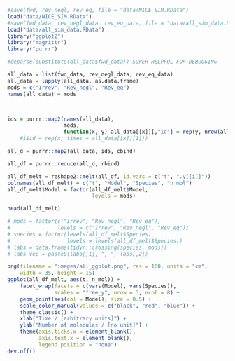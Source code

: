 

```r
#save(fwd, rev_negl, rev_eq, file = "data/NICE_SIM.RData")
load("data/NICE_SIM.RData")
#save(fwd_data, rev_negl_data, rev_eq_data, file = "data/all_sim_data.RData")
load("data/all_sim_data.RData")
library("ggplot2")
library("magrittr")
library("purrr")
```

```r
#deparse(substitute(all_data$fwd_data)) SUPER HELPFUL FOR DEBUGGING 

all_data = list(fwd_data, rev_negl_data, rev_eq_data)
all_data = lapply(all_data, as.data.frame)
mods = c("Irrev", "Rev_negl", "Rev_eq")
names(all_data) = mods



ids = purrr::map2(names(all_data), 
                  mods, 
                  function(x, y) all_data[[x]][,"id"] = rep(y, nrow(all_data[[x]])))
    #i$id = rep(x, times = all_data[[x]][1]))

all_d = purrr::map2(all_data, ids, cbind)

all_df = purrr::reduce(all_d, rbind)

all_df_melt = reshape2::melt(all_df, id.vars = c("t", ".y[[i]]"))
colnames(all_df_melt) = c("t", "Model", "Species", "n_mol")
all_df_melt$Model = factor(all_df_melt$Model, 
                           levels = mods)

head(all_df_melt)
```


```r
# mods = factor(c("Irrev", "Rev_negl", "Rev_eq"), 
#               levels = c("Irrev", "Rev_negl", "Rev_eq"))
# species = factor(levels(all_df_melt$Species), 
#                  levels = levels(all_df_melt$Species))
# labs = data.frame(tidyr::crossing(species, mods))
# labs_vec = paste0(labs[,1], ", ", labs[,2]) 
```


```r
png(filename = "images/all_ggplot.png", res = 160, units = "cm",
    width = 35, height = 15)
ggplot(all_df_melt, aes(t, n_mol)) +
    facet_wrap(facets = c(vars(Model), vars(Species)),
               scales = "free_y", nrow = 3, ncol = 8) +
    geom_point(aes(col = Model), size = 0.5) +
    scale_color_manual(values = c("black", "red", "blue")) +
    theme_classic() +
    xlab("Time / [arbitrary units]") + 
    ylab("Number of molecules / [no unit]") + 
    theme(axis.ticks.x = element_blank(),
          axis.text.x = element_blank(),
          legend.position = "none")
dev.off()
```

